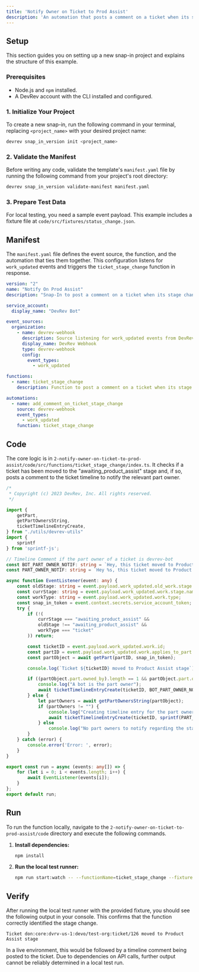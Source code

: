 ```yaml
---
title: 'Notify Owner on Ticket to Prod Assist'
description: 'An automation that posts a comment on a ticket when its stage changes to "Awaiting Product Assist" to notify the part owner.'
---
```


## Setup

This section guides you on setting up a new snap-in project and explains the structure of this example.

### Prerequisites

- Node.js and `npm` installed.
- A DevRev account with the CLI installed and configured.

### 1. Initialize Your Project

To create a new snap-in, run the following command in your terminal, replacing `<project_name>` with your desired project name:

```bash
devrev snap_in_version init <project_name>
```

### 2. Validate the Manifest

Before writing any code, validate the template's `manifest.yaml` file by running the following command from your project's root directory:

```bash
devrev snap_in_version validate-manifest manifest.yaml
```

### 3. Prepare Test Data

For local testing, you need a sample event payload. This example includes a fixture file at `code/src/fixtures/status_change.json`.

## Manifest

The `manifest.yaml` file defines the event source, the function, and the automation that ties them together. This configuration listens for `work_updated` events and triggers the `ticket_stage_change` function in response.

```yaml
version: "2"
name: "Notify On Prod Assist"
description: "Snap-In to post a comment on a ticket when its stage changes to 'Awaiting Product Assist'"

service_account:
  display_name: "DevRev Bot"

event_sources:
  organization:
    - name: devrev-webhook
      description: Source listening for work_updated events from DevRev.
      display_name: DevRev Webhook
      type: devrev-webhook
      config:
        event_types:
          - work_updated

functions:
  - name: ticket_stage_change
    description: Function to post a comment on a ticket when its stage changes to "Awaiting Product Assist".

automations:
  - name: add_comment_on_ticket_stage_change
    source: devrev-webhook
    event_types:
      - work_updated
    function: ticket_stage_change
```

## Code

The core logic is in `2-notify-owner-on-ticket-to-prod-assist/code/src/functions/ticket_stage_change/index.ts`. It checks if a ticket has been moved to the "awaiting_product_assist" stage and, if so, posts a comment to the ticket timeline to notify the relevant part owner.

```typescript
/*
 * Copyright (c) 2023 DevRev, Inc. All rights reserved.
 */

import {
	getPart,
	getPartOwnersString,
	ticketTimelineEntryCreate,
} from "./utils/devrev-utils"
import {
	sprintf
} from 'sprintf-js';

// Timeline Comment if the part owner of a ticket is devrev-bot
const BOT_PART_OWNER_NOTIF: string = `Hey, this ticket moved to Product Assist stage and may need attention.`;
const PART_OWNER_NOTIF: string = `Hey %s, this ticket moved to Product Assist stage and may need your attention. You are being notified because you are the part owner of this ticket.`;

async function EventListener(event: any) {
	const oldStage: string = event.payload.work_updated.old_work.stage.name;
	const currStage: string = event.payload.work_updated.work.stage.name;
	const workType: string = event.payload.work_updated.work.type;
	const snap_in_token = event.context.secrets.service_account_token;
	try {
		if (!(
			currStage === "awaiting_product_assist" &&
			oldStage !== "awaiting_product_assist" &&
			workType === "ticket"
		)) return;

		const ticketID = event.payload.work_updated.work.id;
		const partID = event.payload.work_updated.work.applies_to_part.id;
		const partObject = await getPart(partID, snap_in_token);

		console.log(`Ticket ${ticketID} moved to Product Assist stage`);

		if ((partObject.part.owned_by).length == 1 && partObject.part.owned_by[0].type != "dev_user") {
			console.log("A bot is the part owner");
			await ticketTimelineEntryCreate(ticketID, BOT_PART_OWNER_NOTIF, snap_in_token);
		} else {
			let partOwners = await getPartOwnersString(partObject);
			if (partOwners != "") {
				console.log("Creating timeline entry for the part owners");
				await ticketTimelineEntryCreate(ticketID, sprintf(PART_OWNER_NOTIF, [partOwners]), snap_in_token);
			} else
				console.log("No part owners to notify regarding the stage change");
		}
	} catch (error) {
		console.error('Error: ', error);
	}
}

export const run = async (events: any[]) => {
	for (let i = 0; i < events.length; i++) {
		await EventListener(events[i]);
	}
};
export default run;
```

## Run

To run the function locally, navigate to the `2-notify-owner-on-ticket-to-prod-assist/code` directory and execute the following commands.

1.  **Install dependencies:**
    ```bash
    npm install
    ```

2.  **Run the local test runner:**
    ```bash
    npm run start:watch -- --functionName=ticket_stage_change --fixturePath=status_change.json
    ```

## Verify

After running the local test runner with the provided fixture, you should see the following output in your console. This confirms that the function correctly identified the stage change.

```
Ticket don:core:dvrv-us-1:devo/test-org:ticket/126 moved to Product Assist stage
```

In a live environment, this would be followed by a timeline comment being posted to the ticket. Due to dependencies on API calls, further output cannot be reliably determined in a local test run.
